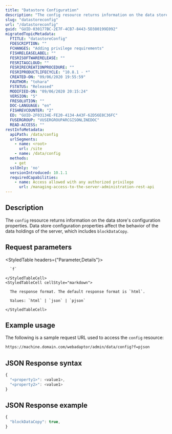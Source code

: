 ```yaml
---
title: "Datastore Configuration"
description: "The config resource returns information on the data store configuration properties."
slug: "datastoreconfig"
url: "/datastoreconfig"
guid: "GUID-030177BC-2E7F-4CB7-8443-5D380199E092"
migratedTopicMetadata:
  FTITLE: "datastoreConfig"
  FDESCRIPTION: ""
  FCHANGES: "Adding privilege requirements"
  FISHRELEASELABEL: ""
  FESRISOFTWARERELEASE: ""
  FESRITAGCLOUD: ""
  FESRIRECREATIONPROCEDURE: ""
  FESRIPRODUCTLIFECYCLE: "10.8.1 - *"
  CREATED-ON: "09/06/2020 19:55:59"
  FAUTHOR: "tohara"
  FSTATUS: "Released"
  MODIFIED-ON: "09/06/2020 20:15:24"
  VERSION: "5"
  FRESOLUTION: ""
  DOC-LANGUAGE: "en"
  FISHREVCOUNTER: "2"
  ED: "GUID-2F03134E-FE20-4134-A43F-62D56E8C36FC"
  FUSERGROUP: "VUSERGROUPARCGISONLINEDOC"
  READ-ACCESS: ""
restInfoMetadata:
  apiPath: /data/config
  urlSegments:
    - name: <root>
      url: /site
    - name: /data/config
  methods:
    - get
  sslOnly: 'no'
  versionIntroduced: 10.1.1
  requiredCapabilities:
    - name: Access allowed with any authorized privilege
      url: /managing-access-to-the-server-administration-rest-api
---
```


## Description

The `config` resource returns information on the data store's configuration properties. Data store configuration properties affect the behavior of the data holdings of the server, which includes `blockDataCopy`.


##  Request parameters

<StyledTable headers={"Parameter,Details"}>
  <StyledTableRow>
    <StyledTableCell cellStyle="markdown">

      `f` 

    </StyledTableCell>
    <StyledTableCell cellStyle="markdown">

      The response format. The default response format is `html`.

      Values: `html` | `json` | `pjson`

    </StyledTableCell>
  </StyledTableRow>
</StyledTable>


## Example usage

The following is a sample request URL used to access the `config` resource:

```markdown
https://machine.domain.com/webadaptor/admin/data/config?f=pjson
```

## JSON Response syntax

```javascript
{
  "<property1>": <value1>,
  "<property2>": <value1>
}
```

## JSON Response example

```javascript
{
  "blockDataCopy": true,
}
```